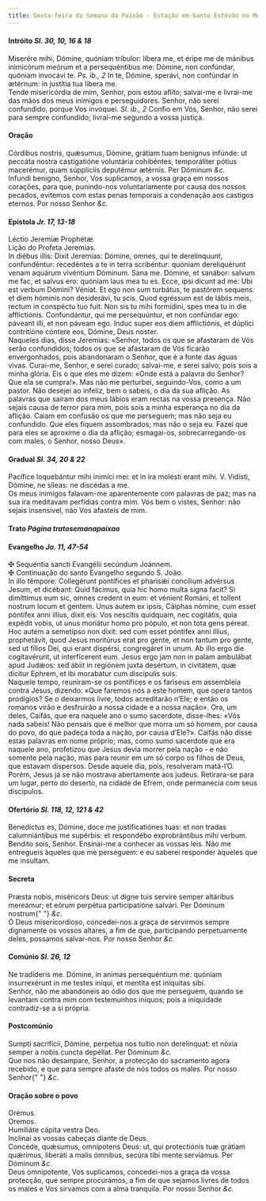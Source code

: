 ```yaml
---
title: Sexta-feira da Semana da Paixão - Estação em Santo Estêvão no Monte Célio
---
```


<h4 class="text-center">
  Intróito <em>Sl. 30, 10, 16 & 18</em>
</h4>
<div class="container-fluid">
  <div class="row">
    <div class="col-6 dropcaps text-justify">
      Miserére mihi, Dómine, quóniam tríbulor: líbera me, et éripe me de mánibus
      inimicórum meórum et a persequéntibus me: Dómine, non confúndar, quóniam
      invocávi te. <em>Ps. ib., 2</em> In te, Dómine, sperávi, non confúndar in
      ætérnum: in justítia tua libera me.
    </div>
    <div class="col-6 dropcaps text-justify">
      Tende misericórdia de mim, Senhor, pois estou aflito; salvai-me e
      livrai-me das mãos dos meus inimigos e perseguidores. Senhor, não serei
      confundido, porque Vos invoquei. <em>Sl. ib., 2</em> Confio em Vós,
      Senhor, não serei para sempre confundido; livrai-me segundo a vossa
      justiça.
    </div>
  </div>
</div>

<h4 class="text-center">Oração</h4>
<div class="container-fluid">
  <div class="row">
    <div class="col-6 dropcaps text-justify">
      Córdibus nostris, quǽsumus, Dómine, grátiam tuam benígnus infúnde: ut
      peccáta nostra castigatióne voluntária cohibéntes, temporáliter pótius
      macerémur, quam súppliciis deputémur ætérnis. Per Dóminum <em>&c.</em>
    </div>
    <div class="col-6 dropcaps text-justify">
      Infundi benigno, Senhor, Vos suplicamos, a vossa graça em nossos corações,
      para que, punindo-nos voluntariamente por causa dos nossos pecados,
      evitemos com estas penas temporais a condenação aos castigos eternos. Por
      nosso Senhor <em>&c.</em>
    </div>
  </div>
</div>

<h4 class="text-center">
  Epístola <em>Jr. 17, 13-18</em>
</h4>
<div class="container-fluid">
  <div class="row">
    <div class="col-6 text-justify">Léctio Jeremíæ Prophétæ.</div>
    <div class="col-6 text-justify">Lição do Profeta Jeremias.</div>
    <div class="col-6 dropcaps text-justify">
      In diébus illis: Dixit Jeremías: Dómine, omnes, qui te derelínquunt,
      confundéntur: recedéntes a te in terra scribéntur: quóniam dereliquérunt
      venam aquárum vivéntium Dóminum. Sana me. Dómine, et sanábor: salvum me
      fac, et salvus ero: quóniam laus mea tu es. Ecce, ipsi dicunt ad me: Ubi
      est verbum Dómini? Véniat. Et ego non sum turbátus, te pastórem sequens:
      et diem hóminis non desiderávi, tu scis. Quod egréssum est de lábiis meis,
      rectum in conspéctu tuo fuit. Non sis tu mihi formídini, spes mea tu in
      die afflictiónis. Confundántur, qui me persequúntur, et non confúndar ego:
      páveant illi, et non páveam ego. Induc super eos diem afflictiónis, et
      dúplici contritióne cóntere eos, Dómine, Deus noster.
    </div>
    <div class="col-6 dropcaps text-justify">
      Naqueles dias, disse Jeremias: «Senhor, todos os que se afastaram de Vós
      serão confundidos; todos os que se afastaram de Vós ficarão envergonhados,
      pois abandonaram o Senhor, que é a fonte das águas vivas. Curai-me,
      Senhor, e serei curado; salvai-me, e serei salvo; pois sois a minha
      glória. Eis o que eles me dizem: «Onde está a palavra do Senhor? Que ela
      se cumpra!». Mas não me perturbei, seguindo-Vos, como a um pastor. Não
      desejei ao infeliz, bem o sabeis, o dia da sua aflição. As palavras que
      saíram dos meus lábios eram rectas na vossa presença. Não sejais causa de
      terror para mim, pois sois a minha esperança no dia da aflição. Caiam em
      confusão os que me perseguem; mas não seja eu confundido. Que eles fiquem
      assombrados; mas não o seja eu. Fazei que para eles se aproxime o dia da
      aflição; esmagai-os, sobrecarregando-os com males, ó Senhor, nosso Deus».
    </div>
  </div>
</div>

<h4 class="text-center">
  Gradual <em>Sl. 34, 20 & 22</em>
</h4>
<div class="container-fluid">
  <div class="row">
    <div class="col-6 dropcaps text-justify">
      Pacífice loquebántur mihi inimíci mei: et in ira molésti erant mihi. V.
      Vidísti, Dómine, ne síleas: ne discédas a me.
    </div>
    <div class="col-6 dropcaps text-justify">
      Os meus inimigos falavam-me aparentemente com palavras de paz; mas na sua
      ira meditavam perfídias contra mim. Vós bem o vistes, Senhor: não sejais
      insensível, não Vos afasteis de mim.
    </div>
  </div>
</div>

<h4 class="text-center">
  Trato <em>Página tratosemanapaixao</em>
</h4>

<h4 class="text-center">
  Evangelho <em>Jo. 11, 47-54</em>
</h4>
<div class="container-fluid">
  <div class="row">
    <div class="col-6 text-justify">
      <span class="text-danger">&#10016;</span> Sequéntia sancti Evangélii
      secúndum Joánnem.
    </div>
    <div class="col-6 text-justify">
      <span class="text-danger">&#10016;</span> Continuação do santo Evangelho
      segundo S. João.
    </div>
    <div class="col-6 dropcaps text-justify">
      In illo témpore: Collegérunt pontífices et pharisǽi concílium advérsus
      Jesum, et dicébant: Quid fácimus, quia hic homo multa signa facit? Si
      dimíttimus eum sic, omnes credent in eum: et vénient Románi, et tollent
      nostrum locum et gentem. Unus autem ex ipsis, Cáiphas nómine, cum esset
      póntifex anni illíus, dixit eis: Vos nescítis quidquam, nec cogitátis,
      quia expédit vobis, ut unus moriátur homo pro pópulo, et non tota gens
      péreat. Hoc autem a semetípso non dixit: sed cum esset póntifex anni
      illíus, prophetávit, quod Jesus moritúrus erat pro gente, et non tantum
      pro gente, sed ut fílios Dei, qui erant dispérsi, congregáret in unum. Ab
      illo ergo die cogitavérunt, ut interfícerent eum. Jesus ergo jam non in
      palam ambulábat apud Judǽos: sed ábiit in regiónem juxta desértum, in
      civitátem, quæ dícitur Ephrem, et ibi morabátur cum discípulis suis.
    </div>
    <div class="col-6 dropcaps text-justify">
      Naquele tempo, reuniram-se os pontífices e os fariseus em assembleia
      contra Jesus, dizendo: «Que faremos nós a este homem, que opera tantos
      prodígios? Se o deixarmos livre, todos acreditarão n’Ele; e então os
      romanos virão e desfruirão a nossa cidade e a nossa nação». Ora, um deles,
      Caifás, que era naquele ano o sumo sacerdote, disse-lhes: «Vós nada
      sabeis! Não pensais que é melhor que morra um só homem, por causa do povo,
      do que padeça toda a nação, por causa d’Ele?». Caifás não disse estas
      palavras em nome próprio; mas, como sumo sacerdote que era naquele ano,
      profetizou que Jesus devia morrer pela nação - e não somente pela nação,
      mas para reunir em um só corpo os filhos de Deus, que estavam dispersos.
      Desde aquele dia, pois, resolveram matá-l’O. Porém, Jesus já se não
      mostrava abertamente aos judeus. Retirara-se para um lugar, perto do
      deserto, na cidade de Efrem, onde permanecia com seus discípulos.
    </div>
  </div>
</div>

<h4 class="text-center">
  Ofertório <em>Sl. 118, 12, 121 & 42</em>
</h4>
<div class="container-fluid">
  <div class="row">
    <div class="col-6 dropcaps text-justify">
      Benedíctus es, Dómine, doce me justificatiónes tuas: et non tradas
      calumniántibus me supérbis: et respondébo exprobrántibus mihi verbum.
    </div>
    <div class="col-6 dropcaps text-justify">
      Bendito sois, Senhor. Ensinai-me a conhecer as vossas leis. Não me
      entregueis àqueles que me perseguem: e eu saberei responder àqueles que me
      insultam.
    </div>
  </div>
</div>

<h4 class="text-center">Secreta</h4>
<div class="container-fluid">
  <div class="row">
    <div class="col-6 dropcaps text-justify">
      Præsta nobis, miséricors Deus: ut digne tuis servíre semper altáribus
      mereámur; et eórum perpétua participatióne salvári. Per Dóminum nostrum{" "}
      <em>&c.</em>
    </div>
    <div class="col-6 dropcaps text-justify">
      Ó Deus misericordioso, concedei-nos a graça de servirmos sempre dignamente
      os vossos altares, a fim de que, participando perpetuamente deles,
      possamos salvar-nos. Por nosso Senhor <em>&c.</em>
    </div>
  </div>
</div>

<h4 class="text-center">
  Comúnio <em>Sl. 26, 12</em>
</h4>
<div class="container-fluid">
  <div class="row">
    <div class="col-6 dropcaps text-justify">
      Ne tradíderis me. Dómine, in animas persequéntium me: quóniam
      insurrexérunt in me testes iníqui, et mentíta est iníquitas sibi.
    </div>
    <div class="col-6 dropcaps text-justify">
      Senhor, não me abandoneis ao ódio dos que me perseguem, quando se levantam
      contra mim com testemunhos iníquos; pois a iniquidade contradiz-se a si
      própria.
    </div>
  </div>
</div>

<h4 class="text-center">Postcomúnio</h4>
<div class="container-fluid">
  <div class="row">
    <div class="col-6 dropcaps text-justify">
      Sumpti sacrifícii, Dómine, perpetua nos tuítio non derelínquat: et nóxia
      semper a nobis cuncta depéllat. Per Dóminum <em>&c.</em>
    </div>
    <div class="col-6 dropcaps text-justify">
      Que nos não desampare, Senhor, a protecção do sacramento agora recebido, e
      que para sempre afaste de nós todos os males. Por nosso Senhor{" "}
      <em>&c.</em>
    </div>
  </div>
</div>

<h4 class="text-center">Oração sobre o povo</h4>
<div class="container-fluid">
<div class="row">
<div class="col-6 text-danger text-center"> Orémus.</div>
<div class="col-6 text-danger text-center"> Oremos.</div>
<div class="col-6 text-justify">
Humiliáte cápita vestra Deo.
</div>
<div class="col-6 text-justify">
Inclinai as vossas cabeças diante de Deus.
</div>
<div class="col-6 text-justify">
Concéde, quǽsumus, omnípotens Deus: ut, qui protectiónis tuæ grátiam quǽrimus, liberáti a malis ómnibus, secúra tibi mente serviámus. Per Dóminum <em>&c.</em>
</div>
<div class="col-6 text-justify">
Deus omnipotente, Vos suplicamos, concedei-nos a graça da vossa protecção, que sempre procurámos, a fim de que sejamos livres de todos os males e Vos sirvamos com a alma tranquila. Por nosso Senhor <em>&c.</em>
</div>
</d
